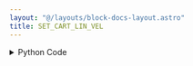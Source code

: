 ```yaml
---
layout: "@/layouts/block-docs-layout.astro"
title: SET_CART_LIN_VEL
---
```



<PythonDocsDisplay docstring={docstring} />
<AppDisplay app={app} />

<details>
<summary>Python Code</summary>
```python
from flojoy import flojoy, TextBlob
from PYTHON.utils.mecademic_state.mecademic_state import query_for_handle


@flojoy(deps={"mecademicpy": "1.4.0"})
def SET_CART_LIN_VEL(ip_address: TextBlob, v: float) -> TextBlob:
    """
    The SET_CART_LIN_VEL node sets the robot arm's linear velocity in Cartesian coordinates.

    Inputs
    ------
    ip_address: TextBlob
        The IP address of the robot arm.

    Parameters
    ------
    v : float
        The velocity to be set.

    Returns
    -------
    ip_address
        The IP address of the robot arm.
    """

    robot = query_for_handle(ip_address)
    robot.SetCartLinVel(v)
    return ip_address

```
[Find this Flojoy Block on GitHub](https://github.com/flojoy-ai/blocks/blob/main/blocks/IO/ROBOTICS/ARMS/MECADEMIC/SET_CART_LIN_VEL/SET_CART_LIN_VEL.py)
</details>


## Example
